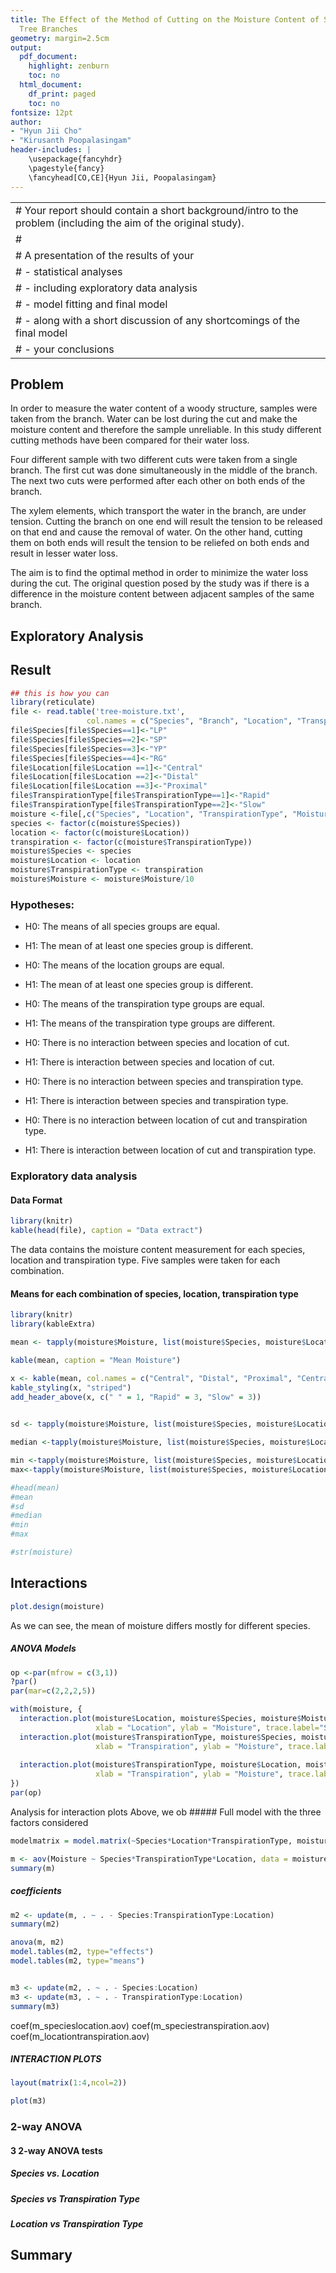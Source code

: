 ```yaml
---
title: The Effect of the Method of Cutting on the Moisture Content of Samples from
  Tree Branches
geometry: margin=2.5cm
output:
  pdf_document:
    highlight: zenburn
    toc: no
  html_document:
    df_print: paged
    toc: no
fontsize: 12pt
author:
- "Hyun Jii Cho"
- "Kirusanth Poopalasingam"
header-includes: |
    \usepackage{fancyhdr}
    \pagestyle{fancy}
    \fancyhead[CO,CE]{Hyun Jii, Poopalasingam}
---
```


---
# Your report should contain a short background/intro to the problem (including the aim of the original study).
# 
# A presentation of the results of your 
# - statistical analyses
# - including exploratory data analysis
# - model fitting and final model
# - along with a short discussion of any shortcomings of the final model
# - your conclusions
---

## Problem

In order to measure the water content of a woody structure, samples were taken from the branch. 
Water can be lost during the cut and make the moisture content and therefore the sample unreliable. 
In this study different cutting methods have been compared for their water loss. 

Four different sample with two different cuts were taken from a single branch. The first cut was done simultaneously in the middle of the branch. The next two cuts were performed after each other on both ends of the branch.

The xylem elements, which transport the water in the branch, are under tension. Cutting the branch on one end will result the tension to be released on that end and cause the removal of water. On the other hand, cutting them on both ends will result the tension to be reliefed on both ends and result in lesser water loss. 

The aim is to find the optimal method in order to minimize the water loss during the cut. The original question posed by the study was if there is a difference in the moisture content between adjacent samples of the same branch. 

## Exploratory Analysis

## Result

```r
## this is how you can 
library(reticulate)
file <- read.table('tree-moisture.txt', 
                 col.names = c("Species", "Branch", "Location", "TranspirationType", "Moisture"))
file$Species[file$Species==1]<-"LP"
file$Species[file$Species==2]<-"SP"
file$Species[file$Species==3]<-"YP"
file$Species[file$Species==4]<-"RG"
file$Location[file$Location ==1]<-"Central"
file$Location[file$Location ==2]<-"Distal"
file$Location[file$Location ==3]<-"Proximal"
file$TranspirationType[file$TranspirationType==1]<-"Rapid"
file$TranspirationType[file$TranspirationType==2]<-"Slow"
moisture <-file[,c("Species", "Location", "TranspirationType", "Moisture")]
species <- factor(c(moisture$Species))
location <- factor(c(moisture$Location))
transpiration <- factor(c(moisture$TranspirationType))
moisture$Species <- species
moisture$Location <- location
moisture$TranspirationType <- transpiration
moisture$Moisture <- moisture$Moisture/10
```
### Hypotheses:
- H0: The means of all species groups are equal.
- H1: The mean of at least one species group is different.

- H0: The means of the location groups are equal.
- H1: The mean of at least one species group is different.

- H0: The means of the transpiration type groups are equal.
- H1: The means of the transpiration type groups are different.

- H0: There is no interaction between species and location of cut.
- H1: There is interaction between species and location of cut.

- H0: There is no interaction between species and transpiration type.
- H1: There is interaction between species and transpiration type.

- H0: There is no interaction between location of cut and transpiration type.
- H1: There is interaction between location of cut and transpiration type.

### Exploratory data analysis

#### Data Format

```r
library(knitr)
kable(head(file), caption = "Data extract")
```

The data contains the moisture content measurement for each species, location and transpiration type. Five samples were taken for each combination.

#### Means for each combination of **species**, **location**, **transpiration type**

```r
library(knitr)
library(kableExtra)

mean <- tapply(moisture$Moisture, list(moisture$Species, moisture$Location, moisture$TranspirationType),mean)

kable(mean, caption = "Mean Moisture")

x <- kable(mean, col.names = c("Central", "Distal", "Proximal", "Central", "Distal", "Proximal")) 
kable_styling(x, "striped")
add_header_above(x, c(" " = 1, "Rapid" = 3, "Slow" = 3))
      
```



```r
sd <- tapply(moisture$Moisture, list(moisture$Species, moisture$Location, moisture$TranspirationType), sd)

median <-tapply(moisture$Moisture, list(moisture$Species, moisture$Location, moisture$TranspirationType), median)

min <-tapply(moisture$Moisture, list(moisture$Species, moisture$Location, moisture$TranspirationType), min)
max<-tapply(moisture$Moisture, list(moisture$Species, moisture$Location, moisture$TranspirationType), max)

#head(mean)
#mean
#sd
#median
#min
#max

#str(moisture)
```

## Interactions

```r
plot.design(moisture)
```

As we can see, the mean of moisture differs mostly for different species.

##### ANOVA Models
```r
op <-par(mfrow = c(3,1))
?par()
par(mar=c(2,2,2,5))

with(moisture, {
  interaction.plot(moisture$Location, moisture$Species, moisture$Moisture,  
                   xlab = "Location", ylab = "Moisture", trace.label="Species")
  interaction.plot(moisture$TranspirationType, moisture$Species, moisture$Moisture, 
                   xlab = "Transpiration", ylab = "Moisture", trace.label="Species")
  
  interaction.plot(moisture$TranspirationType, moisture$Location, moisture$Moisture,  
                   xlab = "Transpiration", ylab = "Moisture", trace.label="Location")  
})
par(op)
```

Analysis for interaction plots
Above, we ob
##### Full model with the three factors considered
```r

modelmatrix = model.matrix(~Species*Location*TranspirationType, moisture)

m <- aov(Moisture ~ Species*TranspirationType*Location, data = moisture)
summary(m)

```
##### coefficients

```r
m2 <- update(m, . ~ . - Species:TranspirationType:Location)
summary(m2)
```
```r
anova(m, m2)
model.tables(m2, type="effects")
model.tables(m2, type="means")


m3 <- update(m2, . ~ . - Species:Location)
m3 <- update(m3, . ~ . - TranspirationType:Location)
summary(m3)

```

coef(m_specieslocation.aov)
coef(m_speciestranspiration.aov)
coef(m_locationtranspiration.aov)


##### INTERACTION PLOTS




```r
layout(matrix(1:4,ncol=2)) 

plot(m3)
```

### 2-way ANOVA
#### 3 2-way ANOVA tests
##### Species vs. Location


##### Species vs Transpiration Type



##### Location vs Transpiration Type
## Summary

